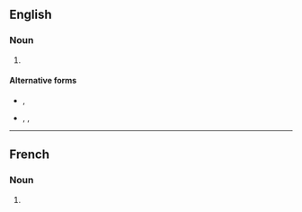 ==English==

===Noun===
{{head|en|noun plural form}}

# {{plural of|gigot|lang=en}}

====Alternative forms====
* {{l|en|giggets}}, {{l|en|giggots}} {{qualifier|obsolete}}
* {{l|en|jiggets}}, {{l|en|jiggots}}, {{l|en|jigots}} {{qualifier|archaic}}

----

==French==

===Noun===
{{head|fr|noun plural form|g=m}}

# {{plural of|gigot|lang=fr}}